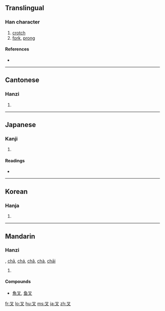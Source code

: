 ==Translingual==

===Han character===
{{Han char|rn=29|rad=又|as=01|sn=3|four=1740<sub>0</sub>|canj=水戈 (EI), X水戈 (XEI)}}

# [[crotch]]
# [[fork]], [[prong]]

====References====
* {{Han ref|kx=0165.010|dkj=03116|dj=0374.150|hdz=10390.020|uh=53C9|ud=21449|bh=A465|bd=42085}}

----

==Cantonese==

===Hanzi===
{{yue-hanzi|jyut=|y=cha1}}

# {{defn|Cantonese}}

----

==Japanese==

===Kanji===
{{ja-kanji|grade=|rs=又01}}

# {{defn|Japanese}}

====Readings====
* {{ja-readings|on=[[しゃ]] (sha), [[さい]] (sai), [[さ]] (sa)|kun=[[また]] (mata)}}

----

==Korean==

===Hanja===
{{ko-hanja|hangeul=[[차]]|eumhun=깍지 낄 차, 갈래 차|rv=cha|mr=ch'a}}

# {{defn|Korean}}

----

==Mandarin==

===Hanzi===
{{cmn-hanzi|pin=[[cha]] ([[cha5]])|wg=ch'a<sup>5</sup>}}, [[chā]], [[chá]], [[chǎ]], [[chà]], [[chāi]]

# {{defn|Mandarin}}

====Compounds====
* [[魚叉]], [[鱼叉]]

[[fr:叉]]
[[lo:叉]]
[[hu:叉]]
[[ms:叉]]
[[ja:叉]]
[[zh:叉]]